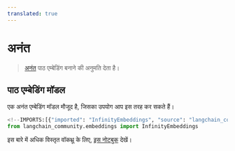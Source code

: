 ```yaml
---
translated: true
---
```


# अनंत

>[अनंत](https://github.com/michaelfeil/infinity) पाठ एम्बेडिंग बनाने की अनुमति देता है।

## पाठ एम्बेडिंग मॉडल

एक अनंत एम्बेडिंग मॉडल मौजूद है, जिसका उपयोग आप इस तरह कर सकते हैं।

```python
<!--IMPORTS:[{"imported": "InfinityEmbeddings", "source": "langchain_community.embeddings", "docs": "https://api.python.langchain.com/en/latest/embeddings/langchain_community.embeddings.infinity.InfinityEmbeddings.html", "title": "Infinity"}]-->
from langchain_community.embeddings import InfinityEmbeddings
```

इस बारे में अधिक विस्तृत वॉकथ्रू के लिए, [इस नोटबुक](/docs/integrations/text_embedding/infinity) देखें।
